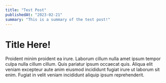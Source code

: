 ---
title: "Test Post"
publishedAt: "2023-02-21"
summary: "This is a summary of the test post!"
---

# Title Here! 

Proident minim proident ea irure. Laborum cillum nulla amet ipsum tempor culpa nulla cillum cillum. Quis pariatur ipsum occaecat quis. Aliqua elit veniam excepteur aute anim eiusmod incididunt fugiat irure ut laborum sit enim. Fugiat in velit veniam incididunt aliquip ipsum reprehenderit.